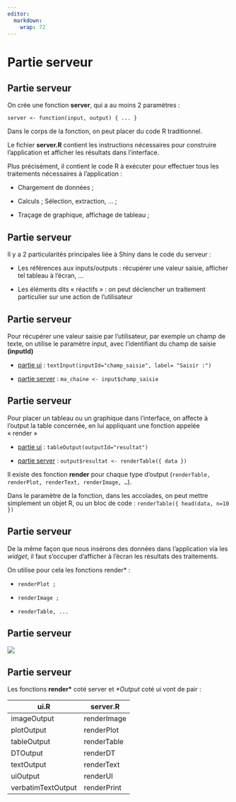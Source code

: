 ```yaml
---
editor: 
  markdown: 
    wrap: 72
---
```


# Partie serveur {.backgroundTitre}

## Partie serveur {.backgroundTitre}

On crée une fonction **server**, qui a au moins 2 paramètres :

`server <- function(input, output) { ... }`

Dans le corps de la fonction, on peut placer du code R traditionnel.

Le fichier **server.R** contient les instructions nécessaires pour
construire l'application et afficher les résultats dans l'interface.

Plus précisément, il contient le code R à exécuter pour effectuer tous
les traitements nécessaires à l'application :

-   Chargement de données ;

-   Calculs ; Sélection, extraction, … ;

-   Traçage de graphique, affichage de tableau ;

## Partie serveur {.backgroundTitre}

Il y a 2 particularités principales liée à Shiny dans le code du
serveur :

-   Les références aux inputs/outputs : récupérer une valeur saisie,
    afficher tel tableau à l'écran, ...

-   Les éléments dits « réactifs » : on peut déclencher un traitement
    particulier sur une action de l'utilisateur

## Partie serveur {.backgroundTitre}

Pour récupérer une valeur saisie par l'utilisateur, par exemple un champ
de texte, on utilise le paramètre input, avec l'identifiant du champ de
saisie **(inputId)**

-   [partie ui]{.underline} :
    `textInput(inputId="champ_saisie", label= "Saisir :")`

-   [partie server]{.underline} : `ma_chaine <- input$champ_saisie`

## Partie serveur {.backgroundTitre}

Pour placer un tableau ou un graphique dans l'interface, on affecte à
l'output la table concernée, en lui appliquant une fonction appelée
« render »

-   [partie ui]{.underline} : `tableOutput(outputId="resultat")`

-   [partie server]{.underline} :
    `output$resultat <- renderTable({ data })`

Il existe des fonction **render** pour chaque type d'output
(`renderTable, renderPlot, renderText, renderImage, …`).

Dans le paramètre de la fonction, dans les accolades, on peut mettre
simplement un objet R, ou un bloc de code :
`renderTable({ head(data, n=10 })`

## Partie serveur {.backgroundTitre}

De la même façon que nous insérons des données dans l'application via
les *widget*, il faut s'occuper d'afficher à l'écran les résultats des
traitements.

On utilise pour cela les fonctions render\* :

-   `renderPlot ;`

-   `renderImage ;`

-   `renderTable, ...`

## Partie serveur {.backgroundTitre}

![](img/clipboard-serveur1.png)

## Partie serveur {.backgroundTitre}

Les fonctions **render\*** coté server et *\*Output* coté ui vont de
pair :

| ui.R               | server.R    |
|--------------------|-------------|
| imageOutput        | renderImage |
| plotOutput         | renderPlot  |
| tableOutput        | renderTable |
| DTOutput           | renderDT    |
| textOutput         | renderText  |
| uiOutput           | renderUI    |
| verbatimTextOutput | renderPrint |
